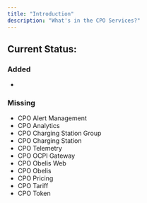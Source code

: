 ```yaml
---
title: "Introduction"
description: "What's in the CPO Services?"
---
```


## Current Status:

### Added
+ 

### Missing
- CPO Alert Management
- CPO Analytics
- CPO Charging Station Group
- CPO Charging Station 
- CPO Telemetry
- CPO OCPI Gateway
- CPO Obelis Web
- CPO Obelis
- CPO Pricing
- CPO Tariff
- CPO Token

